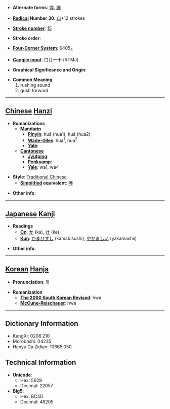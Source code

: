 * '''Alternate forms''': [[哗]], [[譁]]

* '''[[Wiktionary:Chinese radical index| Radical]] Number 30''': [[Wiktionary:Chinese radical index 口|口]]+12 strokes

* '''[[Wiktionary:Chinese total strokes index|Stroke number]]''': [[Wiktionary:Chinese total strokes index 15|15]]

* '''Stroke order''': 

* '''[[Wiktionary:Chinese four corner index|Four-Corner System]]''': 6405<sub>4</sub>

* '''[[Wiktionary:Chinese Cangjie index|Cangjie input]]''': 口廿一十 (RTMJ)

* '''Graphical Significance and Origin''': 

* '''Common Meaning'''
*#rushing sound
*# gush forward


----

== [[Chinese]] [[Hanzi]] ==

* '''Romanizations'''
** '''[[Mandarin]]'''
*** '''[[Pinyin]]''': huā (hua1), huá (hua2)
*** '''[[Wade-Giles]]''': hua<sup>1</sup>, hua<sup>2</sup>
*** '''[[Yale]]''': 
** '''[[Cantonese]]'''
*** '''[[Jyutping]]''':
*** '''[[Penkyamp]]''': 
*** '''[[Yale]]''': wa1, wa4

* '''Style''': [[Traditional Chinese]] 
** '''[[Simplified Chinese|Simplified]] equivalent''': [[哗]]

* '''Other info''': 

----

== [[Japanese]] [[Kanji]] ==

* '''Readings'''
** '''[[On]]''': [[か]] (ka), [[け]] (ke)
** '''[[Kun]]''': [[かまびすし]] (kamabisushi), [[やかましい]] (yakamashii)

* '''Other info''':  

----

== [[Korean]] [[Hanja]] ==

* '''Pronunciation''': 화

* '''Romanization'''
** '''[[The 2000 South Korean Revised Romanization|The 2000 South Korean Revised]]''': hwa
** '''[[McCune-Reischauer]]''': hwa

----

== Dictionary Information ==

* KangXi: 0206.210
* Morobashi: 04235
* Hanyu Da Zidian: 10665.050

== Technical Information ==

* '''Unicode''':
** Hex: 5629
** Decimal: 22057
* '''Big5''':
** Hex: BC4D
** Decimal: 48205